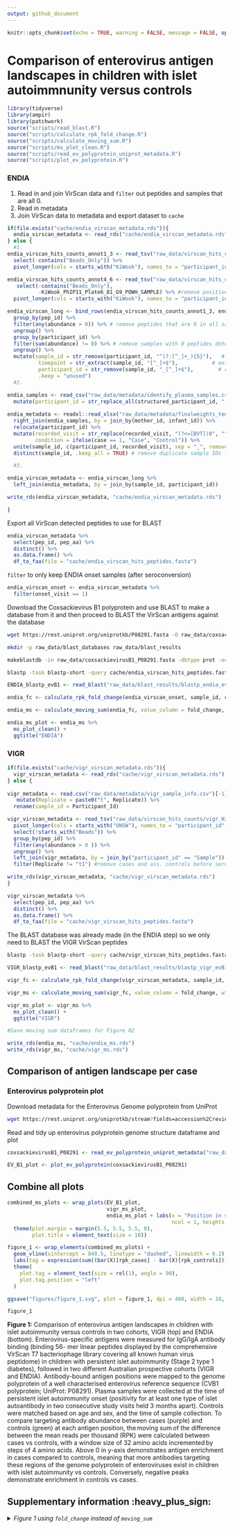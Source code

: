 ```yaml
---
output: github_document
---
```


```r
knitr::opts_chunk$set(echo = TRUE, warning = FALSE, message = FALSE, options(readr.show_col_types = FALSE))
```

# Comparison of enterovirus antigen landscapes in children with islet autoimmnunity versus controls

```r
library(tidyverse)
library(ampir)
library(patchwork)
source("scripts/read_blast.R")
source("scripts/calculate_rpk_fold_change.R")
source("scripts/calculate_moving_sum.R")
source("scripts/ms_plot_clean.R")
source("scripts/read_ev_polyprotein_uniprot_metadata.R")
source("scripts/plot_ev_polyprotein.R")
```

### ENDIA

1. Read in and join VirScan data and `filter` out peptides and samples that are all 0.
2. Read in metadata 
3. Join VirScan data to metadata and export dataset to `cache`

```r
if(file.exists("cache/endia_virscan_metadata.rds")){
  endia_virscan_metadata <- read_rds("cache/endia_virscan_metadata.rds")
} else {
  #1.
endia_virscan_hits_counts_annot1_3 <- read_tsv("raw_data/virscan_hits_counts/phip11_plate1-3_v_kiwook_2_CDIVirScan_000_Hits_counts_annotated.tsv") %>% 
  select(-contains("Beads_Only")) %>% 
  pivot_longer(cols = starts_with("KiWook"), names_to = "participant_id", values_to = "abundance") 

endia_virscan_hits_counts_annot4_6 <- read_tsv("raw_data/virscan_hits_counts/phip11_plate4-6_v_kiwook_2_CDIVirScan_000_Hits_counts_annotated.tsv") %>% 
   select(-contains("Beads_Only"),
          -KiWook_PhIP11_Plate6_81_G9_POWH_SAMPLE) %>% #remove positive control 
  pivot_longer(cols = starts_with("KiWook"), names_to = "participant_id", values_to = "abundance")

endia_virscan_long <- bind_rows(endia_virscan_hits_counts_annot1_3, endia_virscan_hits_counts_annot4_6) %>% 
  group_by(pep_id) %>%
  filter(any(abundance > 0)) %>% # remove peptides that are 0 in all samples
  ungroup() %>% 
  group_by(participant_id) %>% 
  filter(sum(abundance) != 0) %>% # remove samples with 0 peptides detected 
  ungroup() %>% 
  mutate(sample_id = str_remove(participant_id, "^(?:[^_]+_){5}"),   # keep everything after the 5th _
          timepoint = str_extract(sample_id, "[^_]+$"),           # extract last segment from sample_id
          participant_id = str_remove(sample_id, "_[^_]+$"),        # remove timepoint from sample_id
          .keep = "unused")
  #2.

endia_samples <- read_csv("raw_data/metadata/identify_plasma_samples.csv") %>% 
  mutate(participant_id = str_replace_all(structured_participant_id, "-", "_"), .keep = "unused") 
         
endia_metadata <- readxl::read_xlsx("raw_data/metadata/finalweights_teddy_plasma_with_visits_deidentified_confounders.xlsx") %>% 
  right_join(endia_samples, by = join_by(mother_id, infant_id)) %>% 
  relocate(participant_id) %>% 
  mutate(recorded_visit = str_replace(recorded_visit, "(?<=[BVT])0", ""), # replace 0 preceded by B, V or T
         condition = ifelse(case == 1, "Case", "Control")) %>% 
  unite(sample_id, c(participant_id, recorded_visit), sep = "_", remove = FALSE) %>% 
  distinct(sample_id, .keep_all = TRUE) # remove duplicate sample IDs from the NCC methodology

  #3.

endia_virscan_metadata <- endia_virscan_long %>% 
  left_join(endia_metadata, by = join_by(sample_id, participant_id)) 

write_rds(endia_virscan_metadata, "cache/endia_virscan_metadata.rds")

}
```

Export all VirScan detected peptides to use for BLAST

```r
endia_virscan_metadata %>% 
  select(pep_id, pep_aa) %>% 
  distinct() %>% 
  as.data.frame() %>% 
  df_to_faa(file = "cache/endia_virscan_hits_peptides.fasta")
```

`filter` to only keep ENDIA onset samples (after seroconversion)

```r
endia_virscan_onset <- endia_virscan_metadata %>% 
  filter(onset_visit == 1)
```

Download the Coxsackievirus B1 polyprotein and use BLAST to make a database from it and then proceed to BLAST the VirScan antigens against the database

```bash
wget https://rest.uniprot.org/uniprotkb/P08291.fasta -O raw_data/coxsackievirusB1_P08291.fasta

mkdir -p raw_data/blast_databases raw_data/blast_results

makeblastdb -in raw_data/coxsackievirusB1_P08291.fasta -dbtype prot -out raw_data/blast_databases/coxsackievirusB1_P08291_db

blastp -task blastp-short -query cache/endia_virscan_hits_peptides.fasta -db raw_data/blast_databases/coxsackievirusB1_P08291_db -outfmt '6 qaccver saccver pident nident length evalue bitscore mismatch gapopen qstart qend sstart send qseq sseq ppos stitle frames' -evalue 0.01 -word_size 2 -out raw_data/blast_results/blastp_endia_evB1_all_virscan_peps.blast
```

```r
ENDIA_blastp_evB1 <- read_blast("raw_data/blast_results/blastp_endia_evB1_all_virscan_peps.blast")

endia_fc <- calculate_rpk_fold_change(endia_virscan_onset, sample_id, condition, pep_id, abundance, ENDIA_blastp_evB1)

endia_ms <- calculate_moving_sum(endia_fc, value_column = fold_change, win_size = 32, step_size = 4)

endia_ms_plot <- endia_ms %>% 
  ms_plot_clean() +
  ggtitle("ENDIA")
```

### VIGR

```r
if(file.exists("cache/vigr_virscan_metadata.rds")){
  vigr_virscan_metadata <- read_rds("cache/vigr_virscan_metadata.rds")
} else {
  
vigr_metadata <- read.csv("raw_data/metadata/vigr_sample_info.csv")[-1] %>% 
   mutate(Replicate = paste0("t", Replicate)) %>% 
  rename(sample_id = Participant_Id)

vigr_virscan_metadata <- read_tsv("raw_data/virscan_hits_counts/vigr_Hits_counts_annotated.tsv") %>% 
  pivot_longer(cols = starts_with("UNSW"), names_to = "participant_id", values_to = "abundance") %>%
  select(!starts_with("Beads")) %>%
  group_by(pep_id) %>% 
  filter(any(abundance > 0 )) %>% 
  ungroup() %>% 
  left_join(vigr_metadata, by = join_by("participant_id" == "Sample")) %>% 
  filter(Replicate != "t1") #remove cases and ass. controls before seroconversion

write_rds(vigr_virscan_metadata, "cache/vigr_virscan_metadata.rds")
}
```

```r
vigr_virscan_metadata %>% 
  select(pep_id, pep_aa) %>% 
  distinct() %>% 
  as.data.frame() %>% 
  df_to_faa(file = "cache/vigr_virscan_hits_peptides.fasta")
```

The BLAST database was already made (in the ENDIA step) so we only need to BLAST the VIGR VirScan peptides

```bash
blastp -task blastp-short -query cache/vigr_virscan_hits_peptides.fasta -db raw_data/blast_databases/coxsackievirusB1_P08291_db -outfmt '6 qaccver saccver pident nident length evalue bitscore mismatch gapopen qstart qend sstart send qseq sseq ppos stitle frames' -evalue 0.01 -word_size 2 -out raw_data/blast_results/blastp_vigr_evB1_all_virscan_peps.blast
```

```r
VIGR_blastp_evB1 <- read_blast("raw_data/blast_results/blastp_vigr_evB1_all_virscan_peps.blast")

vigr_fc <- calculate_rpk_fold_change(vigr_virscan_metadata, sample_id, Condition, pep_id, abundance, VIGR_blastp_evB1)

vigr_ms <- calculate_moving_sum(vigr_fc, value_column = fold_change, win_size = 32, step_size = 4)

vigr_ms_plot <- vigr_ms %>% 
  ms_plot_clean() +
  ggtitle("VIGR")
```

```r
#Save moving sum dataframes for Figure 02

write_rds(endia_ms, "cache/endia_ms.rds")
write_rds(vigr_ms, "cache/vigr_ms.rds")
```


## Comparison of antigen landscape per case

### Enterovirus polyprotein plot

Download metadata for the Enterovirus Genome polyprotein from UniProt 

```bash
wget https://rest.uniprot.org/uniprotkb/stream?fields=accession%2Creviewed%2Cid%2Cprotein_name%2Corganism_name%2Clength%2Csequence%2Cft_chain&format=tsv&query=%28%22Coxsackievirus+B1%22+AND+%28virus_host_name%3AHuman%29%29 -O raw_data/coxsackievirusB1_P08291.tsv
```

Read and tidy up enterovirus polyprotein genome structure dataframe and plot

```r
coxsackievirusB1_P08291 <- read_ev_polyprotein_uniprot_metadata("raw_data/coxsackievirusB1_P08291.tsv")

EV_B1_plot <- plot_ev_polyprotein(coxsackievirusB1_P08291)
```

## Combine all plots

```r
combined_ms_plots <- wrap_plots(EV_B1_plot,
                                vigr_ms_plot,
                                endia_ms_plot + labs(x = "Position in sequence (amino acids)") + theme(legend.position = "bottom"),
                                                     ncol = 1, heights = c(0.3, 3, 3)) &
  theme(plot.margin = margin(5.5, 5.5, 5.5, 0),
        plot.title = element_text(size = 10)) 

figure_1 <- wrap_elements(combined_ms_plots) +
  geom_vline(xintercept = 848.5, linetype = "dashed", linewidth = 0.2) +
  labs(tag = expression(sum((bar(X)[rpk_cases] - bar(X)[rpk_controls])))) +
  theme(
    plot.tag = element_text(size = rel(1), angle = 90),
    plot.tag.position = "left"
  )
```

```r
ggsave("figures/figure_1.svg", plot = figure_1, dpi = 400, width = 10, height = 7)
```

```r
figure_1
```

**Figure 1:** Comparison of enterovirus antigen landscapes in children with islet autoimmunity versus controls in two cohorts, VIGR (top) and ENDIA (bottom). Enterovirus-specific antigens were measured for IgG/IgA antibody binding (binding 56- mer linear peptides displayed by the comprehensive VirScan T7 bacteriophage library covering all known human virus peptidome) in children with persistent islet autoimmunity (Stage 2 type 1 diabetes), followed in two different Australian prospective cohorts (VIGR and ENDIA). Antibody-bound antigen positions were mapped to the genome polyprotein of a well characterised enterovirus reference sequence (CVB1 polyprotein; UniProt: P08291). Plasma samples were collected at the time of persistent islet autoimmunity onset (positivity for at least one type of islet autoantibody in two consecutive study visits held 3 months apart). Controls were matched based on age and sex, and the time of sample collection. To compare targeting antibody abundance between cases (purple) and controls (green) at each antigen position, the moving sum of the difference between the mean reads per thousand (RPK) were calculated between cases vs controls, with a window size of 32 amino acids incremented by steps of 4 amino acids. Above 0 in y-axis demonstrates antigen enrichment in cases compared to controls, meaning that more antibodies targeting these regions of the genome polyprotein of enteroviruses exist in children with islet autoimmunity vs controls. Conversely, negative peaks demonstrate enrichment in controls vs cases.


## Supplementary information :heavy_plus_sign:

<details>
  <summary><i> Figure 1 using `fold_change` instead of `moving_sum` </i></summary>
  
```r
vigr_fc_plot <- vigr_fc %>%
    mutate(Condition = if_else(fold_change > 0, "Case", "Control")) %>% 
    ggplot(aes(x = (start + end) / 2, y = fold_change, fill = Condition)) +
    geom_bar(stat = "identity") +
    labs(x = "", fill = "", y = "") +
    theme_minimal() +
    theme(panel.grid.minor = element_blank(),
          panel.grid.major = element_blank()) +
    scale_fill_manual(values = c("Case" = "#d73027", "Control" = "#4575b4"), labels = c("Case", "Control")) +
    theme(legend.position = "none") +
    ggtitle("VIGR")

endia_fc_plot <- endia_fc %>%
    mutate(Condition = if_else(fold_change > 0, "Case", "Control")) %>% 
    ggplot(aes(x = (start + end) / 2, y = fold_change, fill = Condition)) +
    geom_bar(stat = "identity") +
    labs(x = "", fill = "", y = "") +
    theme_minimal() +
    theme(panel.grid.minor = element_blank(),
          panel.grid.major = element_blank()) +
    scale_fill_manual(values = c("Case" = "#d73027", "Control" = "#4575b4"), labels = c("Case", "Control")) +
    theme(legend.position = "none") +
    ggtitle("ENDIA")

combined_fc_plots <- wrap_plots(EV_B1_plot,
                                vigr_fc_plot,
                                endia_fc_plot + labs(x = "Position in sequence (amino acids)") + theme(legend.position = "bottom"),
                                                     ncol = 1, heights = c(0.3, 3, 3)) &
  theme(plot.margin = margin(5.5, 5.5, 5.5, 0),
        plot.title = element_text(size = 10)) 

wrap_elements(combined_fc_plots) +
  geom_vline(xintercept = 848.5, linetype = "dashed", linewidth = 0.2) +
  labs(tag = expression(bar(X)[rpk_cases] - bar(X)[rpk_controls])) +
  theme(
    plot.tag = element_text(size = rel(1), angle = 90),
    plot.tag.position = "left"
  )
```

Using traditional fold change (division instead of subtraction)

```r
endia_proper_fc_plot <- endia_fc %>%  
  mutate(proper_fold_change = log2((mean_rpk_per_pepControl + 1) / (mean_rpk_per_pepCase + 1))) %>% 
  mutate(Condition = if_else(proper_fold_change > 0, "Case", "Control")) %>% 
   ggplot(aes(x = (start + end) / 2, y = proper_fold_change, fill = Condition)) +
    geom_bar(stat = "identity") +
    labs(x = "", fill = "", y = "") +
    theme_minimal() +
    theme(panel.grid.minor = element_blank(),
          panel.grid.major = element_blank()) +
  ggtitle("ENDIA")

vigr_proper_fc_plot <- vigr_fc %>%
  mutate(proper_fold_change = log2((mean_rpk_per_pepControl + 1) / (mean_rpk_per_pepCase + 1))) %>% 
  mutate(Condition = if_else(proper_fold_change > 0, "Case", "Control")) %>% 
   ggplot(aes(x = (start + end) / 2, y = proper_fold_change, fill = Condition)) +
    geom_bar(stat = "identity") +
    labs(x = "", fill = "", y = "") +
    theme_minimal() +
    theme(panel.grid.minor = element_blank(),
          panel.grid.major = element_blank()) +
    ggtitle("VIGR")

combined_proper_fc_plots <- wrap_plots(EV_B1_plot,
                                vigr_proper_fc_plot,
                                endia_proper_fc_plot + labs(x = "Position in sequence (amino acids)") + theme(legend.position = "bottom"),
                                                     ncol = 1, heights = c(0.3, 3, 3)) &
  theme(plot.margin = margin(5.5, 5.5, 5.5, 0),
        plot.title = element_text(size = 10)) 

wrap_elements(combined_proper_fc_plots) +
  labs(tag = expression(log2(bar(X)[rpk_cases] / bar(X)[rpk_controls]))) +
  theme(
    plot.tag = element_text(size = rel(1), angle = 90),
    plot.tag.position = "left"
  )
```

Using the `moving_sum` calculated on `proper_fold_change`

```r
vigr_proper_fc <- vigr_fc %>%
  mutate(proper_fold_change = log2((mean_rpk_per_pepControl + 1) / (mean_rpk_per_pepCase + 1))) %>% 
  mutate(Condition = if_else(proper_fold_change > 0, "Case", "Control")) 

vigr_proper_fc_ms <- calculate_moving_sum(vigr_proper_fc, value_column = proper_fold_change, win_size = 32, step_size = 4)

vigr_proper_fc_ms_plot <- vigr_proper_fc_ms %>% 
  ms_plot_clean() +
    ggtitle("VIGR")

endia_proper_fc <- endia_fc %>%  
  mutate(proper_fold_change = log2((mean_rpk_per_pepControl + 1) / (mean_rpk_per_pepCase + 1))) %>% 
  mutate(Condition = if_else(proper_fold_change > 0, "Case", "Control"))

endia_proper_fc_ms <- calculate_moving_sum(endia_proper_fc, value_column = proper_fold_change, win_size = 32, step_size = 4)

endia_proper_fc_ms_plot <- endia_proper_fc_ms %>% 
  ms_plot_clean() +
    ggtitle("ENDIA")


combined_proper_fc_ms_plots <- wrap_plots(EV_B1_plot,
                                vigr_proper_fc_ms_plot,
                                endia_proper_fc_ms_plot + labs(x = "Position in sequence (amino acids)") + theme(legend.position = "bottom"),
                                                     ncol = 1, heights = c(0.3, 3, 3)) &
  theme(plot.margin = margin(5.5, 5.5, 5.5, 0),
        plot.title = element_text(size = 10)) 

wrap_elements(combined_proper_fc_ms_plots) +
  labs(tag = expression(sum(log2(bar(X)[rpk_cases] / bar(X)[rpk_controls])))) +
  theme(
    plot.tag = element_text(size = rel(1), angle = 90),
    plot.tag.position = "left"
  )
```

As above but without using `log2`

```r
vigr_proper_fc_nl <- vigr_fc %>%
 # mutate(proper_fold_change = (mean_rpk_per_pepControl + 1) / (mean_rpk_per_pepCase + 1)) %>% 
   mutate(proper_fold_change = mean_rpk_per_pepControl / mean_rpk_per_pepCase) %>% 
  mutate(Condition = if_else(proper_fold_change > 0, "Case", "Control")) 

vigr_proper_fc_nl_ms <- calculate_moving_sum(vigr_proper_fc, value_column = proper_fold_change, win_size = 32, step_size = 4)

vigr_proper_fc_ms_nl_plot <- vigr_proper_fc_nl_ms %>% 
  ms_plot_clean() +
    ggtitle("VIGR")

endia_proper_fc_nl <- endia_fc %>%  
  #mutate(proper_fold_change = (mean_rpk_per_pepControl + 1) / (mean_rpk_per_pepCase + 1)) %>% 
  mutate(proper_fold_change = mean_rpk_per_pepControl / mean_rpk_per_pepCase) %>% 
  mutate(Condition = if_else(proper_fold_change > 0, "Case", "Control"))

endia_proper_fc_nl_ms <- calculate_moving_sum(endia_proper_fc_nl, value_column = proper_fold_change, win_size = 32, step_size = 4)

endia_proper_fc_nl_ms_plot <- endia_proper_fc_nl_ms %>% 
  ms_plot_clean() +
    ggtitle("ENDIA")

combined_proper_fc_nl_ms_plots <- wrap_plots(EV_B1_plot,
                                vigr_proper_fc_ms_nl_plot,
                                endia_proper_fc_nl_ms_plot + labs(x = "Position in sequence (amino acids)") + theme(legend.position = "bottom"),
                                                     ncol = 1, heights = c(0.3, 3, 3)) &
  theme(plot.margin = margin(5.5, 5.5, 5.5, 0),
        plot.title = element_text(size = 10)) 

wrap_elements(combined_proper_fc_nl_ms_plots) +
  labs(tag = expression(sum(bar(X)[rpk_cases] / bar(X)[rpk_controls]))) +
  theme(
    plot.tag = element_text(size = rel(1), angle = 90),
    plot.tag.position = "left"
  )
```

</details>

